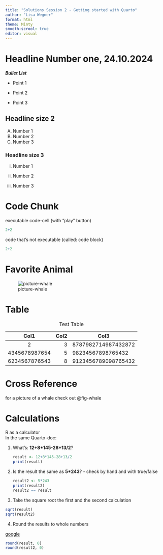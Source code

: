 ```yaml
---
title: "Solutions Session 2 - Getting started with Quarto"
author: "Lisa Wegner"
format: html
theme: Minty
smooth-scrool: true
editor: visual
---
```


# Headline Number one, 24.10.2024 {#ref-headline-1}

***Bullet List***

-   Point 1

-   Point 2

-   Point 3

## Headline size 2 {#sec-headline-size-2-}

A.  Number 1
B.  Number 2
C.  Number 3

### Headline size 3

i.  Number 1

ii. Number 2

iii. Number 3

# Code Chunk

executable code-cell (with "play" button)

```r
2+2
```

code that's not executable (called: code block)

``` r
2+2
```

# Favorite Animal {#sec-favorite-animal}

![picture-whale](https://123sonography.com/sites/default/files/styles/article_image/public/image/images/whale-us-animal-challenge.jpeg?itok=g8TxOKGB){#fig-whale}

# Table

|     Col1      | Col2 | Col3                |
|:-------------:|-----:|---------------------|
|       2       |    3 | 8787982714987432872 |
| 4345678987654 |    5 | 98234567898765432   |
| 6234567876543 |    8 | 9123456789098765432 |

: Test Table

# Cross Reference {#sec-cross-reference}

for a picture of a whale check out @fig-whale

# Calculations

R as a calculator\
In the same Quarto-doc:

1.  What's: **12+8\*145-28+13/2**?

    ```r
    result <- 12+8*145-28+13/2
    print(result)
    ```

2.  Is the result the same as **5\*243**? - check by hand and with true/false

    ```r
    result2 <- 5*243
    print(result2)
    result2 == result
    ```

3.  Take the square root the first and the second calculation

```r
sqrt(result)
sqrt(result2)
```

4.  Round the results to whole numbers

[google](www.google.com)

```r
round(result, 0)
round(result2, 0)
```
